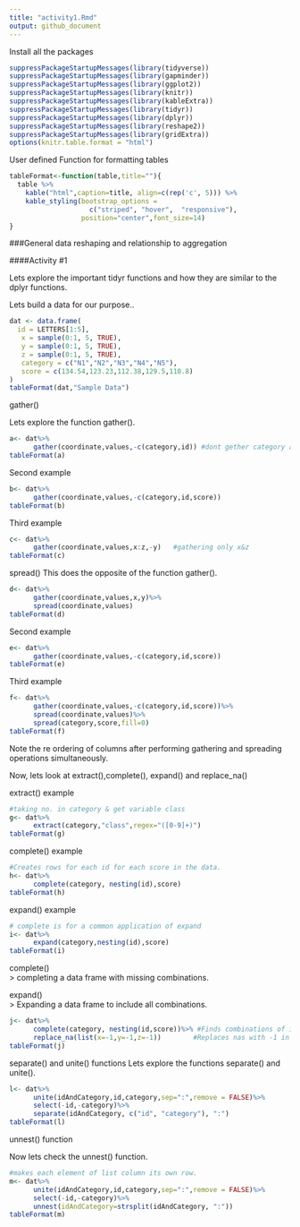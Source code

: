 ```yaml
---
title: "activity1.Rmd"
output: github_document
---
```


Install all the packages

```r
suppressPackageStartupMessages(library(tidyverse))
suppressPackageStartupMessages(library(gapminder))
suppressPackageStartupMessages(library(ggplot2))
suppressPackageStartupMessages(library(knitr))
suppressPackageStartupMessages(library(kableExtra))
suppressPackageStartupMessages(library(tidyr))
suppressPackageStartupMessages(library(dplyr))
suppressPackageStartupMessages(library(reshape2))
suppressPackageStartupMessages(library(gridExtra))
options(knitr.table.format = "html")
```

User defined Function for formatting tables
```r
tableFormat<-function(table,title=""){
  table %>%      
    kable("html",caption=title, align=c(rep('c', 5))) %>%
    kable_styling(bootstrap_options = 
                    c("striped", "hover",  "responsive"),
                  position="center",font_size=14)
}

```

###General data reshaping and relationship to aggregation

####Activity #1 

Lets explore the important tidyr functions and how they are similar to the dplyr functions.

Lets build a data for our purpose.. 
```r
dat <- data.frame(
  id = LETTERS[1:5],
   x = sample(0:1, 5, TRUE),
   y = sample(0:1, 5, TRUE),
   z = sample(0:1, 5, TRUE),
   category = c("N1","N2","N3","N4","N5"),
   score = c(134.54,123.23,112.38,129.5,110.8)
)
tableFormat(dat,"Sample Data")
```


gather()

Lets explore the function gather().

```r
a<- dat%>%
      gather(coordinate,values,-c(category,id)) #dont gether category and id
tableFormat(a)
```

Second example 

```r
b<- dat%>%
      gather(coordinate,values,-c(category,id,score))
tableFormat(b)
```

Third example 


```r
c<- dat%>%
      gather(coordinate,values,x:z,-y)   #gathering only x&z
tableFormat(c)
```

spread()
This does the opposite of the function gather().

```r
d<- dat%>%
      gather(coordinate,values,x,y)%>%
      spread(coordinate,values)
tableFormat(d)
```

Second example 


```r
e<- dat%>%
      gather(coordinate,values,-c(category,id,score))
tableFormat(e)
```

Third example 


```r
f<- dat%>%
      gather(coordinate,values,-c(category,id,score))%>%
      spread(coordinate,values)%>%
      spread(category,score,fill=0)
tableFormat(f)
```

Note the re ordering of columns after performing gathering and spreading operations simultaneously.

Now, lets look at extract(),complete(), expand() and replace_na()

extract() example
```r
#taking no. in category & get variable class
g<- dat%>%
      extract(category,"class",regex="([0-9]+)")
tableFormat(g)  
```

complete() example

```r
#Creates rows for each id for each score in the data.
h<- dat%>%
      complete(category, nesting(id),score)
tableFormat(h)  
```

expand() example

```r
# complete is for a common application of expand
i<- dat%>%
      expand(category,nesting(id),score)
tableFormat(i) 
```

complete()   
> completing a data frame with missing combinations.

expand()  
> Expanding a data frame to include all combinations.

```r

j<- dat%>%
      complete(category, nesting(id,score))%>% #Finds combinations of id & score
      replace_na(list(x=-1,y=-1,z=-1))        #Replaces nas with -1 in x,y,z.
tableFormat(j) 
```

separate() and unite() functions
Lets explore the functions separate() and unite().

```r
l<- dat%>%
      unite(idAndCategory,id,category,sep=":",remove = FALSE)%>%
      select(-id,-category)%>%
      separate(idAndCategory, c("id", "category"), ":")
tableFormat(l)  
```

unnest() function

Now lets check the unnest() function.

```r
#makes each element of list column its own row.
m<- dat%>%
      unite(idAndCategory,id,category,sep=":",remove = FALSE)%>%
      select(-id,-category)%>%
      unnest(idAndCategory=strsplit(idAndCategory, ":"))
tableFormat(m)   
```

